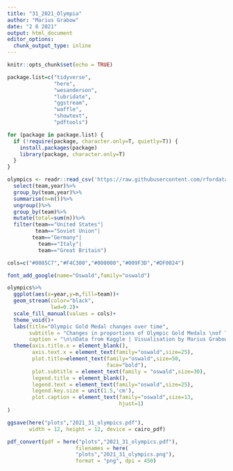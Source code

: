 ```yaml
---
title: "31_2021_Olympia"
author: "Marius Grabow"
date: "2 8 2021"
output: html_document
editor_options: 
  chunk_output_type: inline
---
```


```r
knitr::opts_chunk$set(echo = TRUE)

package.list=c("tidyverse",
               "here",
               "wesanderson",
               "lubridate",
               "ggstream",
               "waffle",
               "showtext",
               "pdftools")

for (package in package.list) {
  if (!require(package, character.only=T, quietly=T)) {
    install.packages(package)
    library(package, character.only=T)
  }
}
```

```r
olympics <- readr::read_csv('https://raw.githubusercontent.com/rfordatascience/tidytuesday/master/data/2021/2021-07-27/olympics.csv')%>%filter(medal=="Gold")%>%
  select(team,year)%>%
  group_by(team,year)%>%
  summarise(n=n())%>%
  ungroup()%>%
  group_by(team)%>%
  mutate(total=sum(n))%>%
  filter(team=="United States"|
         team=="Soviet Union"|
        team=="Germany"|
          team=="Italy"|
          team=="Great Britain")

cols=c("#0085C7","#F4C300","#000000","#009F3D","#DF0024")

font_add_google(name="Oswald",family="oswald")

olympics%>%
  ggplot(aes(x=year,y=n,fill=team))+
  geom_stream(color="black",
              lwd=0.2)+
  scale_fill_manual(values = cols)+
  theme_void()+
  labs(title="Olympic Gold Medal changes over time",
       subtitle = "Changes in proportions of Olympic Gold Medals \nof Top 5 countries of All Time in Olympic Games",
       caption = "\n\nData from Kaggle | Visualisation by Marius Grabow")+
  theme(axis.title.x = element_blank(),
        axis.text.x = element_text(family="oswald",size=25),
        plot.title=element_text(family="oswald",size=50,
                                face="bold"),
        plot.subtitle = element_text(family = "oswald",size=30),
        legend.title = element_blank(),
        legend.text = element_text(family="oswald",size=25),
        legend.key.size = unit(1.5,'cm'),
        plot.caption = element_text(family="oswald",size=13,
                                    hjust=1)
)

ggsave(here("plots","2021_31_olympics.pdf"),
       width = 12, height = 12, device = cairo_pdf)

pdf_convert(pdf = here("plots","2021_31_olympics.pdf"),
                      filenames = here(
                      "plots","2021_31_olympics.png"),
                      format = "png", dpi = 450)

```


